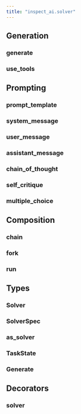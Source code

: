 ```yaml
---
title: "inspect_ai.solver"
---
```


## Generation

### generate
### use_tools

## Prompting

### prompt_template
### system_message
### user_message
### assistant_message
### chain_of_thought
### self_critique
### multiple_choice

## Composition

### chain
### fork
### run

## Types

### Solver
### SolverSpec
### as_solver
### TaskState
### Generate

## Decorators

### solver
